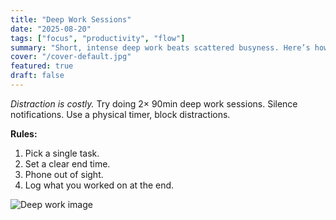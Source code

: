 ```yaml
---
title: "Deep Work Sessions"
date: "2025-08-20"
tags: ["focus", "productivity", "flow"]
summary: "Short, intense deep work beats scattered busyness. Here’s how to focus."
cover: "/cover-default.jpg"
featured: true
draft: false
---
```


_Distraction is costly._ Try doing 2× 90min deep work sessions. Silence notifications. Use a physical timer, block distractions.

**Rules:**

1. Pick a single task.
2. Set a clear end time.
3. Phone out of sight.
4. Log what you worked on at the end.

![Deep work image](/cover-default.jpg)
